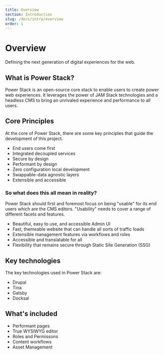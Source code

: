 ```yaml
---
title: Overview
section: Introduction
slug: /docs/intro/overview
order: 1
---
```


# Overview

Defining the next generation of digital experiences for the web.

## What is Power Stack?

Power Stack is an open-source core stack to enable users to create power web experiences. It leverages the power of
JAM Stack technologies and a headless CMS to bring an unrivaled experience and performance to all users.

## Core Principles

At the core of Power Stack, there are some key principles that guide the development of this project.
- End users come first
- Integrated decoupled services
- Secure by design
- Performant by design
- Zero configuration local development
- Swappable-data agnostic layers
- Extensible and accessible

### So what does this all mean in reality?

Power Stack should first and foremost focus on being "usable" for its end users which are the CMS editors.  "Usability"
needs to cover a range of different facets and features.
- Beautiful, easy to use, and accessible Admin UI
- Fast, themeable website that can handle all sorts of traffic loads
- Extensible management features via workflows and roles
- Accessible and translatable for all
- Flexibility that remains secure through Static Site Generation (SSG)

## Key technologies

The key technologies used in Power Stack are:

- Drupal
- Tina
- Gatsby
- Docksal

## What's included

- Performant pages
- True WYSIWYG editor
- Roles and Permissons
- Content workflows
- Asset Management
